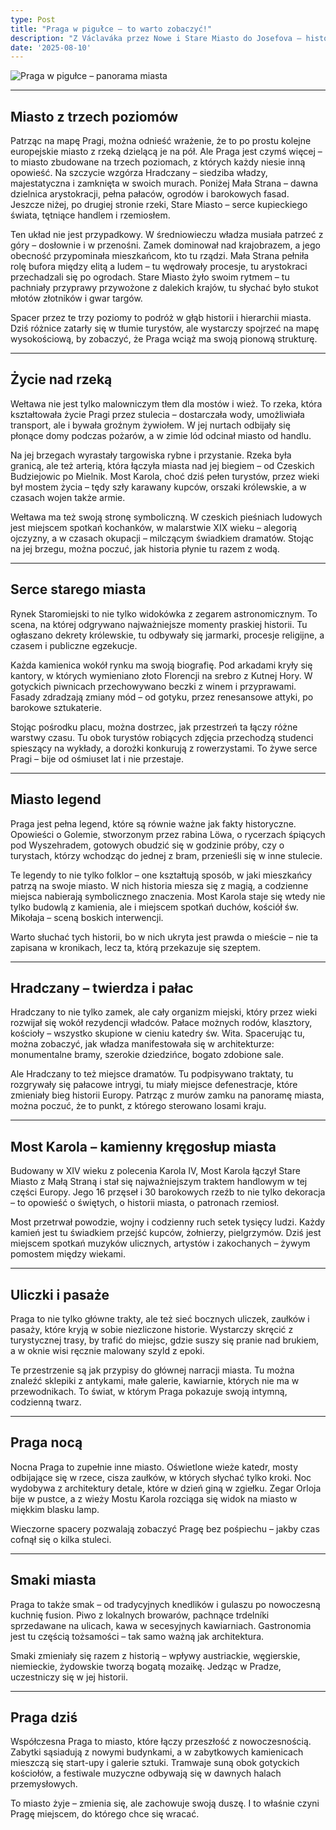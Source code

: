 ```yaml
---
type: Post
title: "Praga w pigułce – to warto zobaczyć!"
description: "Z Václaváka przez Nowe i Stare Miasto do Josefova – historia ambicji i pamięci w przestrzeni miejskiej."
date: '2025-08-10'
---
```


![Praga w pigułce – panorama miasta](/images/wszystko-praga-trasa-ii.png "Praga w pigułce")

***
## Miasto z trzech poziomów
Patrząc na mapę Pragi, można odnieść wrażenie, że to po prostu kolejne europejskie miasto z rzeką dzielącą je na pół. Ale Praga jest czymś więcej – to miasto zbudowane na trzech poziomach, z których każdy niesie inną opowieść. Na szczycie wzgórza Hradczany – siedziba władzy, majestatyczna i zamknięta w swoich murach. Poniżej Mała Strana – dawna dzielnica arystokracji, pełna pałaców, ogrodów i barokowych fasad. Jeszcze niżej, po drugiej stronie rzeki, Stare Miasto – serce kupieckiego świata, tętniące handlem i rzemiosłem.

Ten układ nie jest przypadkowy. W średniowieczu władza musiała patrzeć z góry – dosłownie i w przenośni. Zamek dominował nad krajobrazem, a jego obecność przypominała mieszkańcom, kto tu rządzi. Mała Strana pełniła rolę bufora między elitą a ludem – tu wędrowały procesje, tu arystokraci przechadzali się po ogrodach. Stare Miasto żyło swoim rytmem – tu pachniały przyprawy przywożone z dalekich krajów, tu słychać było stukot młotów złotników i gwar targów.

Spacer przez te trzy poziomy to podróż w głąb historii i hierarchii miasta. Dziś różnice zatarły się w tłumie turystów, ale wystarczy spojrzeć na mapę wysokościową, by zobaczyć, że Praga wciąż ma swoją pionową strukturę.

***
## Życie nad rzeką
Wełtawa nie jest tylko malowniczym tłem dla mostów i wież. To rzeka, która kształtowała życie Pragi przez stulecia – dostarczała wody, umożliwiała transport, ale i bywała groźnym żywiołem. W jej nurtach odbijały się płonące domy podczas pożarów, a w zimie lód odcinał miasto od handlu.

Na jej brzegach wyrastały targowiska rybne i przystanie. Rzeka była granicą, ale też arterią, która łączyła miasta nad jej biegiem – od Czeskich Budziejowic po Mielnik. Most Karola, choć dziś pełen turystów, przez wieki był mostem życia – tędy szły karawany kupców, orszaki królewskie, a w czasach wojen także armie.

Wełtawa ma też swoją stronę symboliczną. W czeskich pieśniach ludowych jest miejscem spotkań kochanków, w malarstwie XIX wieku – alegorią ojczyzny, a w czasach okupacji – milczącym świadkiem dramatów. Stojąc na jej brzegu, można poczuć, jak historia płynie tu razem z wodą.

***
## Serce starego miasta
Rynek Staromiejski to nie tylko widokówka z zegarem astronomicznym. To scena, na której odgrywano najważniejsze momenty praskiej historii. Tu ogłaszano dekrety królewskie, tu odbywały się jarmarki, procesje religijne, a czasem i publiczne egzekucje.

Każda kamienica wokół rynku ma swoją biografię. Pod arkadami kryły się kantory, w których wymieniano złoto Florencji na srebro z Kutnej Hory. W gotyckich piwnicach przechowywano beczki z winem i przyprawami. Fasady zdradzają zmiany mód – od gotyku, przez renesansowe attyki, po barokowe sztukaterie.

Stojąc pośrodku placu, można dostrzec, jak przestrzeń ta łączy różne warstwy czasu. Tu obok turystów robiących zdjęcia przechodzą studenci spieszący na wykłady, a dorożki konkurują z rowerzystami. To żywe serce Pragi – bije od ośmiuset lat i nie przestaje.

***
## Miasto legend
Praga jest pełna legend, które są równie ważne jak fakty historyczne. Opowieści o Golemie, stworzonym przez rabina Löwa, o rycerzach śpiących pod Wyszehradem, gotowych obudzić się w godzinie próby, czy o turystach, którzy wchodząc do jednej z bram, przenieśli się w inne stulecie.

Te legendy to nie tylko folklor – one kształtują sposób, w jaki mieszkańcy patrzą na swoje miasto. W nich historia miesza się z magią, a codzienne miejsca nabierają symbolicznego znaczenia. Most Karola staje się wtedy nie tylko budowlą z kamienia, ale i miejscem spotkań duchów, kościół św. Mikołaja – sceną boskich interwencji.

Warto słuchać tych historii, bo w nich ukryta jest prawda o mieście – nie ta zapisana w kronikach, lecz ta, którą przekazuje się szeptem.

***
## Hradczany – twierdza i pałac
Hradczany to nie tylko zamek, ale cały organizm miejski, który przez wieki rozwijał się wokół rezydencji władców. Pałace możnych rodów, klasztory, kościoły – wszystko skupione w cieniu katedry św. Wita. Spacerując tu, można zobaczyć, jak władza manifestowała się w architekturze: monumentalne bramy, szerokie dziedzińce, bogato zdobione sale.

Ale Hradczany to też miejsce dramatów. Tu podpisywano traktaty, tu rozgrywały się pałacowe intrygi, tu miały miejsce defenestracje, które zmieniały bieg historii Europy. Patrząc z murów zamku na panoramę miasta, można poczuć, że to punkt, z którego sterowano losami kraju.

***
## Most Karola – kamienny kręgosłup miasta
Budowany w XIV wieku z polecenia Karola IV, Most Karola łączył Stare Miasto z Małą Straną i stał się najważniejszym traktem handlowym w tej części Europy. Jego 16 przęseł i 30 barokowych rzeźb to nie tylko dekoracja – to opowieść o świętych, o historii miasta, o patronach rzemiosł.

Most przetrwał powodzie, wojny i codzienny ruch setek tysięcy ludzi. Każdy kamień jest tu świadkiem przejść kupców, żołnierzy, pielgrzymów. Dziś jest miejscem spotkań muzyków ulicznych, artystów i zakochanych – żywym pomostem między wiekami.

***
## Uliczki i pasaże
Praga to nie tylko główne trakty, ale też sieć bocznych uliczek, zaułków i pasaży, które kryją w sobie niezliczone historie. Wystarczy skręcić z turystycznej trasy, by trafić do miejsc, gdzie suszy się pranie nad brukiem, a w oknie wisi ręcznie malowany szyld z epoki.

Te przestrzenie są jak przypisy do głównej narracji miasta. Tu można znaleźć sklepiki z antykami, małe galerie, kawiarnie, których nie ma w przewodnikach. To świat, w którym Praga pokazuje swoją intymną, codzienną twarz.

***
## Praga nocą
Nocna Praga to zupełnie inne miasto. Oświetlone wieże katedr, mosty odbijające się w rzece, cisza zaułków, w których słychać tylko kroki. Noc wydobywa z architektury detale, które w dzień giną w zgiełku. Zegar Orloja bije w pustce, a z wieży Mostu Karola rozciąga się widok na miasto w miękkim blasku lamp.

Wieczorne spacery pozwalają zobaczyć Pragę bez pośpiechu – jakby czas cofnął się o kilka stuleci.

***
## Smaki miasta
Praga to także smak – od tradycyjnych knedlików i gulaszu po nowoczesną kuchnię fusion. Piwo z lokalnych browarów, pachnące trdelníki sprzedawane na ulicach, kawa w secesyjnych kawiarniach. Gastronomia jest tu częścią tożsamości – tak samo ważną jak architektura.

Smaki zmieniały się razem z historią – wpływy austriackie, węgierskie, niemieckie, żydowskie tworzą bogatą mozaikę. Jedząc w Pradze, uczestniczy się w jej historii.

***
## Praga dziś
Współczesna Praga to miasto, które łączy przeszłość z nowoczesnością. Zabytki sąsiadują z nowymi budynkami, a w zabytkowych kamienicach mieszczą się start-upy i galerie sztuki. Tramwaje suną obok gotyckich kościołów, a festiwale muzyczne odbywają się w dawnych halach przemysłowych.

To miasto żyje – zmienia się, ale zachowuje swoją duszę. I to właśnie czyni Pragę miejscem, do którego chce się wracać.
